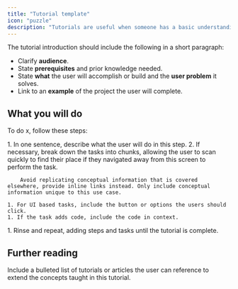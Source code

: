 ```yaml
---
title: "Tutorial template"
icon: "puzzle"
description: "Tutorials are useful when someone has a basic understanding of the product and is interested in extending their understanding to solve a specific problem."
---
```


The tutorial introduction should include the following in a short paragraph:

- Clarify **audience**.
- State **prerequisites** and prior knowledge needed.
- State **what** the user will accomplish or build and the **user problem** it solves.
- Link to an **example** of the project the user will complete.

## What you will do

To do x, follow these steps:

<Steps>
  <Step title="Action the user will take">
    1. In one sentence, describe what the user will do in this step.
    2. If necessary, break down the tasks into chunks, allowing the user to scan quickly to find their place if they navigated away from this screen to perform the task.

        Avoid replicating conceptual information that is covered elsewhere, provide inline links instead. Only include conceptual information unique to this use case.

    1. For UI based tasks, include the button or options the users should click.
    1. If the task adds code, include the code in context.
  </Step>

  <Step title="Do the next thing">
    1. Rinse and repeat, adding steps and tasks until the tutorial is complete.
  </Step>

</Steps>

## Further reading

Include a bulleted list of tutorials or articles the user can reference to extend the concepts taught in this tutorial.
